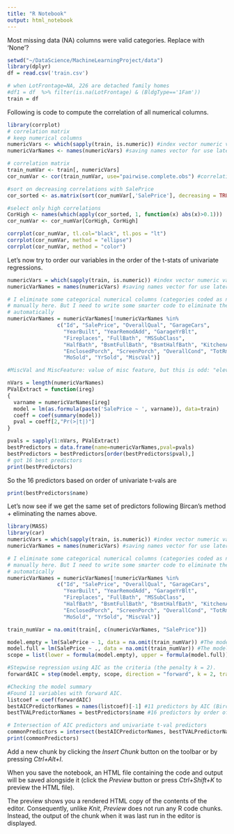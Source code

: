 ```yaml
---
title: "R Notebook"
output: html_notebook
---
```


Most missing data (NA) columns were valid categories. Replace with 'None'? 

```r
setwd("~/DataScience/MachineLearningProject/data")
library(dplyr)
df = read.csv('train.csv')

# when LotFrontage=NA, 226 are detached family homes
#df1 = df  %>% filter(is.na(LotFrontage) & (BldgType=='1Fam'))
train = df


```

Following is code to compute the correlation of all numerical columns. 

```r
library(corrplot)
# correlation matrix
# keep numerical columns
numericVars <- which(sapply(train, is.numeric)) #index vector numeric variables
numericVarNames <- names(numericVars) #saving names vector for use later

# correlation matrix
train_numVar <- train[, numericVars]
cor_numVar <- cor(train_numVar, use="pairwise.complete.obs") #correlations of all numeric variables

#sort on decreasing correlations with SalePrice
cor_sorted <- as.matrix(sort(cor_numVar[,'SalePrice'], decreasing = TRUE))

#select only high correlations
CorHigh <- names(which(apply(cor_sorted, 1, function(x) abs(x)>0.1)))
cor_numVar <- cor_numVar[CorHigh, CorHigh]

corrplot(cor_numVar, tl.col="black", tl.pos = "lt")
corrplot(cor_numVar, method = "ellipse")
corrplot(cor_numVar, method = "color")


```

Let's now try to order our variables in the order of the t-stats of univariate regressions. 
```r
numericVars = which(sapply(train, is.numeric)) #index vector numeric variables
numericVarNames = names(numericVars) #saving names vector for use later

# I eliminate some categorical numerical columns (categories coded as numbers)
# manually here. But I need to write some smarter code to eliminate them 
# automatically
numericVarNames = numericVarNames[!numericVarNames %in% 
                c("Id", "SalePrice", "OverallQual", "GarageCars", 
                  "YearBuilt", "YearRemodAdd", "GarageYrBlt", 
                  "Fireplaces", "FullBath", "MSSubClass", 
                  "HalfBath", "BsmtFullBath", "BsmtHalfBath", "KitchenAbvGr", "BedroomAbvGr", 
                  "EnclosedPorch", "ScreenPorch", "OverallCond", "TotRmsAbvGrd", 
                  "MoSold", "YrSold", "MiscVal")] 

#MiscVal and MiscFeature: value of misc feature, but this is odd: "elevator" etc. Hard to predict, eliminate it ???

nVars = length(numericVarNames)
PValExtract = function(ireg)
{
  varname = numericVarNames[ireg]
  model = lm(as.formula(paste('SalePrice ~ ', varname)), data=train)  
  coeff = coef(summary(model))
  pval = coeff[2,"Pr(>|t|)"]  
}

pvals = sapply(1:nVars, PValExtract)
bestPredictors = data.frame(name=numericVarNames,pval=pvals)
bestPredictors = bestPredictors[order(bestPredictors$pval),]
# got 16 best predictors
print(bestPredictors)
```

So the 16 predictors based on order of univariate t-vals are
```r

print(bestPredictors$name)
```

Let's now see if we get the same set of predictors following Bircan's method + eliminating the names above. 
```r
library(MASS) 
library(car)
numericVars = which(sapply(train, is.numeric)) #index vector numeric variables
numericVarNames = names(numericVars) #saving names vector for use later

# I eliminate some categorical numerical columns (categories coded as numbers)
# manually here. But I need to write some smarter code to eliminate them 
# automatically
numericVarNames = numericVarNames[!numericVarNames %in% 
                c("Id", "SalePrice", "OverallQual", "GarageCars", 
                  "YearBuilt", "YearRemodAdd", "GarageYrBlt", 
                  "Fireplaces", "FullBath", "MSSubClass", 
                  "HalfBath", "BsmtFullBath", "BsmtHalfBath", "KitchenAbvGr", "BedroomAbvGr", 
                  "EnclosedPorch", "ScreenPorch", "OverallCond", "TotRmsAbvGrd", 
                  "MoSold", "YrSold", "MiscVal")] 

train_numVar = na.omit(train[, c(numericVarNames, "SalePrice")])

model.empty = lm(SalePrice ~ 1, data = na.omit(train_numVar)) #The model with an intercept ONLY.
model.full = lm(SalePrice ~ ., data = na.omit(train_numVar)) #The model with ALL variables.
scope = list(lower = formula(model.empty), upper = formula(model.full))

#Stepwise regression using AIC as the criteria (the penalty k = 2).
forwardAIC = step(model.empty, scope, direction = "forward", k = 2, trace=FALSE) #k is degrees of freedom, k=2 makes it AIC, according to doc

#Checking the model summary
#Found 11 variables with forward AIC. 
listcoef = coef(forwardAIC)
bestAICPredictorNames = names(listcoef)[-1] #11 predictors by AIC (Bircan approach)
bestTVALPredictorNames = bestPredictors$name #16 predictors by order of univariate t-values (Marius approach)

# Intersection of AIC predictors and univariate t-val predictors
commonPredictors = intersect(bestAICPredictorNames, bestTVALPredictorNames) # still 11, so the AIC predictors are a subset of those found by univariate tval
print(commonPredictors)
```


Add a new chunk by clicking the *Insert Chunk* button on the toolbar or by pressing *Ctrl+Alt+I*.

When you save the notebook, an HTML file containing the code and output will be saved alongside it (click the *Preview* button or press *Ctrl+Shift+K* to preview the HTML file).

The preview shows you a rendered HTML copy of the contents of the editor. Consequently, unlike *Knit*, *Preview* does not run any R code chunks. Instead, the output of the chunk when it was last run in the editor is displayed.
